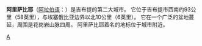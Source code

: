 {{Infobox Settlement
| name = 阿里萨比耶<br/>علي صابح
| image_skyline = View of Ali Sabieh.JPG
| imagesize = 270px
| image_caption = 
| image_flag = 
| image_shield = 
| pushpin_map = Djibouti
| pushpin_label_position = bottom
| subdivision_type = 国家
| subdivision_name = {{DJI}}
| subdivision_type1 = [[吉布提行政区划|区]]
| subdivision_name1 = [[阿里萨比州|阿里萨比州]]
| subdivision_type2 = 
| subdivision_name2 = 
| elevation_m = 7
| elevation_ft = 
| area_total_km2 = 
| population_as_of = 
| population_total = 
| population_density_km2 = 
| timezone = 
| utc_offset = 
| timezone_DST = 
| utc_offset_DST = 
| latd = 11
| latm = 09
| lats = 
| latNS = N
| longd = 42
| longm = 43
| longs = 
| longEW = E
| website =  
}}
'''阿里萨比耶'''（[[阿拉伯语|阿拉伯语]]：'''{{rtl-lang|ar|علي صابح}}'''）是吉布提的第二大城市。 它位于吉布提市西南约93公里（58英里），与埃塞俄比亚边界以北10公里（6英里）。 它在一个广泛的盆地蔓延，周围是花岗岩山脉四周。 阿里萨比耶着名的地标位于城市附近。

{{Djibouti-stub}}

[[Category:吉布提城市|A]]